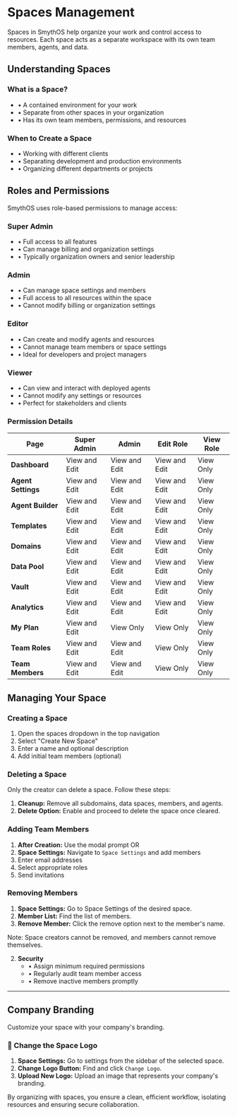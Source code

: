 # Spaces Management

Spaces in SmythOS help organize your work and control access to resources. Each space acts as a separate workspace with its own team members, agents, and data.

## Understanding Spaces

### What is a Space?
- • A contained environment for your work
- • Separate from other spaces in your organization
- • Has its own team members, permissions, and resources

### When to Create a Space
- • Working with different clients
- • Separating development and production environments
- • Organizing different departments or projects

## Roles and Permissions

SmythOS uses role-based permissions to manage access:

### Super Admin
- • Full access to all features
- • Can manage billing and organization settings
- • Typically organization owners and senior leadership

### Admin
- • Can manage space settings and members
- • Full access to all resources within the space
- • Cannot modify billing or organization settings

### Editor
- • Can create and modify agents and resources
- • Cannot manage team members or space settings
- • Ideal for developers and project managers

### Viewer
- • Can view and interact with deployed agents
- • Cannot modify any settings or resources
- • Perfect for stakeholders and clients

### Permission Details

| Page               | Super Admin        | Admin             | Edit Role         | View Role      |
|--------------------|--------------------|-------------------|-------------------|----------------|
| **Dashboard**      | View and Edit      | View and Edit     | View and Edit     | View Only      |
| **Agent Settings** | View and Edit      | View and Edit     | View and Edit     | View Only      |
| **Agent Builder**  | View and Edit      | View and Edit     | View and Edit     | View Only      |
| **Templates**      | View and Edit      | View and Edit     | View and Edit     | View Only      |
| **Domains**        | View and Edit      | View and Edit     | View and Edit     | View Only      |
| **Data Pool**      | View and Edit      | View and Edit     | View and Edit     | View Only      |
| **Vault**          | View and Edit      | View and Edit     | View and Edit     | View Only      |
| **Analytics**      | View and Edit      | View and Edit     | View and Edit     | View Only      |
| **My Plan**        | View and Edit      | View Only         | View Only         | View Only      |
| **Team Roles**     | View and Edit      | View and Edit     | View Only         | View Only      |
| **Team Members**   | View and Edit      | View and Edit     | View Only         | View Only      |

## Managing Your Space

### Creating a Space
1. Open the spaces dropdown in the top navigation
2. Select "Create New Space"
3. Enter a name and optional description
4. Add initial team members (optional)

### Deleting a Space
Only the creator can delete a space. Follow these steps:
1. **Cleanup:** Remove all subdomains, data spaces, members, and agents.
2. **Delete Option:** Enable and proceed to delete the space once cleared.

### Adding Team Members
1. **After Creation:** Use the modal prompt OR
2. **Space Settings:** Navigate to `Space Settings` and add members
3. Enter email addresses
4. Select appropriate roles
5. Send invitations

### Removing Members
1. **Space Settings:** Go to Space Settings of the desired space.
2. **Member List:** Find the list of members.
3. **Remove Member:** Click the remove option next to the member's name.

Note: Space creators cannot be removed, and members cannot remove themselves.

2. **Security**
   - • Assign minimum required permissions
   - • Regularly audit team member access
   - • Remove inactive members promptly
   
---

## Company Branding
Customize your space with your company's branding.

### 🔄 Change the Space Logo
1. **Space Settings:** Go to settings from the sidebar of the selected space.
2. **Change Logo Button:** Find and click `Change Logo`.
3. **Upload New Logo:** Upload an image that represents your company's branding.

By organizing with spaces, you ensure a clean, efficient workflow, isolating resources and ensuring secure collaboration.

<Arcade 
src="https://demo.arcade.software/lW4Mz6IcJLe8NzckhbPt?embed&embed_mobile=tab&embed_desktop=inline&show_copy_link=true" 
title="Company Branding | SmythOS" />
